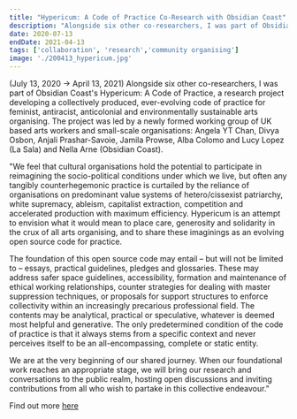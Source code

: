 ```yaml
---
title: "Hypericum: A Code of Practice Co-Research with Obsidian Coast"
description: "Alongside six other co-researchers, I was part of Obsidian Coast's Hypericum: A Code of Practice, a research project developing a collectively produced, ever-evolving code of practice for feminist, antiracist, anticolonial and environmentally sustainable arts organising. The project was led by a newly formed working group of UK based arts workers and small-scale organisations: Angela YT Chan, Divya Osbon, Anjali Prashar-Savoie, Jamila Prowse, Alba Colomo and Lucy Lopez (La Sala) and Nella Arne (Obsidian Coast). (July 13, 2020 → April 13, 2021)"
date: 2020-07-13
endDate: 2021-04-13
tags: ['collaboration', 'research','community organising']
image: './200413_hypericum.jpg'
---
```


(July 13, 2020 → April 13, 2021) Alongside six other co-researchers, I was part of Obsidian Coast's Hypericum: A Code of Practice, a research project developing a collectively produced, ever-evolving code of practice for feminist, antiracist, anticolonial and environmentally sustainable arts organising. The project was led by a newly formed working group of UK based arts workers and small-scale organisations: Angela YT Chan, Divya Osbon, Anjali Prashar-Savoie, Jamila Prowse, Alba Colomo and Lucy Lopez (La Sala) and Nella Arne (Obsidian Coast). 

"We feel that cultural organisations hold the potential to participate in reimagining the socio-political conditions under which we live, but often any tangibly counterhegemonic practice is curtailed by the reliance of organisations on predominant value systems of hetero/cissexist patriarchy, white supremacy, ableism, capitalist extraction, competition and accelerated production with maximum efficiency. Hypericum is an attempt to envision what it would mean to place care, generosity and solidarity in the crux of all arts organising, and to share these imaginings as an evolving open source code for practice.

The foundation of this open source code may entail – but will not be limited to – essays, practical guidelines, pledges and glossaries. These may address safer space guidelines, accessibility, formation and maintenance of ethical working relationships, counter strategies for dealing with master suppression techniques, or proposals for support structures to enforce collectivity within an increasingly precarious professional field. The contents may be analytical, practical or speculative, whatever is deemed most helpful and generative. The only predetermined condition of the code of practice is that it always stems from a specific context and never perceives itself to be an all-encompassing, complete or static entity.

We are at the very beginning of our shared journey. When our foundational work reaches an appropriate stage, we will bring our research and conversations to the public realm, hosting open discussions and inviting contributions from all who wish to partake in this collective endeavour."

Find out more [here](https://hypericum.obsidiancoast.art/)

